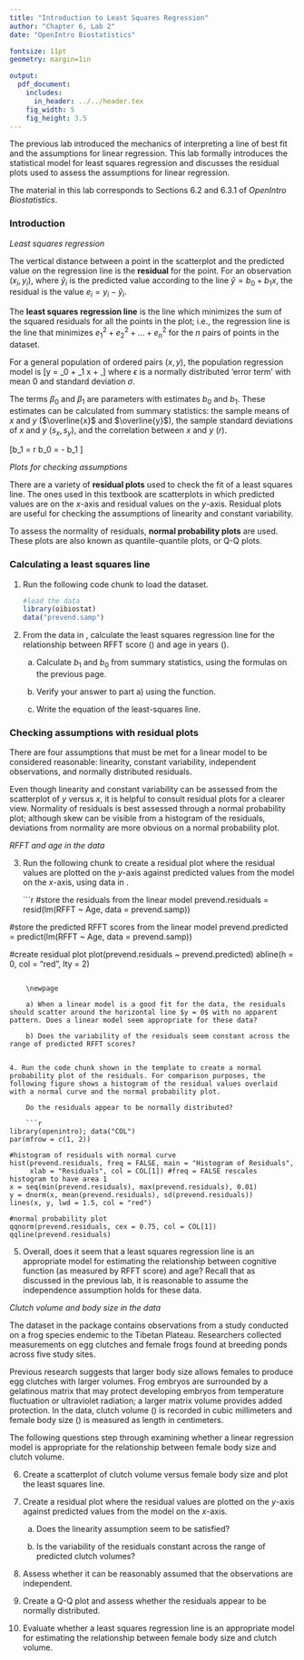```yaml
---
title: "Introduction to Least Squares Regression"
author: "Chapter 6, Lab 2"
date: "OpenIntro Biostatistics"

fontsize: 11pt
geometry: margin=1in

output:
  pdf_document:
    includes:
      in_header: ../../header.tex
    fig_width: 5
    fig_height: 3.5
---
```


\begin{small}
	
	\textbf{Topics}
	\begin{itemize}
	  \item Calculating a least squares line
	  \item Checking assumptions with residual plots
	\end{itemize}
	
\end{small}

The previous lab introduced the mechanics of interpreting a line of best fit and the assumptions for linear regression. This lab formally introduces the statistical model for least squares regression and discusses the residual plots used to assess the assumptions for linear regression.


The material in this lab corresponds to Sections 6.2 and 6.3.1 of *OpenIntro Biostatistics*.

\vspace{0.5cm}

### Introduction

*Least squares regression*

The vertical distance between a point in the scatterplot and the predicted value on the regression line is the **residual** for the point. For an observation $(x_i, y_i)$, where $\hat{y}_i$ is the predicted value according to the line $\hat{y} = b_0 + b_1 x$, the residual is the value $e_i = y_i - \hat{y}_i$. 

The **least squares regression line** is the line which minimizes the sum of the squared residuals for all the points in the plot; i.e., the regression line is the line that minimizes $e_1^{2} + e_2^{2} + ... + e_n^{2}$ for the $n$ pairs of points in the dataset.

For a general population of ordered pairs $(x, y)$, the population regression model is
\[y = \beta_0 + \beta_1 x + \epsilon ,\]
where $\epsilon$ is a normally distributed 'error term' with mean 0 and standard deviation $\sigma$.

The terms $\beta_0$ and $\beta_1$ are parameters with estimates $b_0$ and $b_1$. These estimates can be calculated from summary statistics: the sample means of $x$ and $y$ ($\overline{x}$ and $\overline{y}$), the sample standard deviations of $x$ and $y$ $(s_x, s_y)$, and the correlation between $x$ and $y$ ($r$).

  \[b_1 = r \dfrac{s_y}{s_x} \qquad b_0 = \overline{y} - b_1 \overline{x}\]

*Plots for checking assumptions*

There are a variety of **residual plots** used to check the fit of a least squares line. The ones used in this textbook are scatterplots in which predicted values are on the $x$-axis and residual values on the $y$-axis. Residual plots are useful for checking the assumptions of linearity and constant variability.

To assess the normality of residuals, **normal probability plots** are used. These plots are also known as quantile-quantile plots, or Q-Q plots. 

\newpage

### Calculating a least squares line

1. Run the following code chunk to load the \texttt{prevend.samp} dataset.

    ```r
#load the data
library(oibiostat)
data("prevend.samp")
```

2. From the data in \texttt{prevend.samp}, calculate the least squares regression line for the relationship between RFFT score (\texttt{RFFT}) and age in years (\texttt{Age}).

    a) Calculate $b_1$ and $b_0$ from summary statistics, using the formulas on the previous page.
    
    b) Verify your answer to part a) using the \texttt{lm( )} function.
    
    c) Write the equation of the least-squares line.

### Checking assumptions with residual plots

There are four assumptions that must be met for a linear model to be considered reasonable: linearity, constant variability, independent observations, and normally distributed residuals. 

Even though linearity and constant variability can be assessed from the scatterplot of $y$ versus $x$, it is helpful to consult residual plots for a clearer view. Normality of residuals is best assessed through a normal probability plot; although skew can be visible from a histogram of the residuals, deviations from normality are more obvious on a normal probability plot.

*RFFT and age in the \texttt{prevend} data*

3. Run the following chunk to create a residual plot where the residual values are plotted on the $y$-axis against predicted values from the model on the $x$-axis, using data in \texttt{prevend.samp}.

    ```r
#store the residuals from the linear model
prevend.residuals = resid(lm(RFFT ~ Age, data = prevend.samp))

#store the predicted RFFT scores from the linear model
prevend.predicted = predict(lm(RFFT ~ Age, data = prevend.samp))

#create residual plot
plot(prevend.residuals ~ prevend.predicted)
abline(h = 0, col = "red", lty = 2)
```

    \newpage

    a) When a linear model is a good fit for the data, the residuals should scatter around the horizontal line $y = 0$ with no apparent pattern. Does a linear model seem appropriate for these data?
    
    b) Does the variability of the residuals seem constant across the range of predicted RFFT scores?
    

4. Run the code chunk shown in the template to create a normal probability plot of the residuals. For comparison purposes, the following figure shows a histogram of the residual values overlaid with a normal curve and the normal probability plot.

    Do the residuals appear to be normally distributed?

    ```r
library(openintro); data("COL")
par(mfrow = c(1, 2))

#histogram of residuals with normal curve
hist(prevend.residuals, freq = FALSE, main = "Histogram of Residuals", 
     xlab = "Residuals", col = COL[1]) #freq = FALSE rescales histogram to have area 1
x = seq(min(prevend.residuals), max(prevend.residuals), 0.01)
y = dnorm(x, mean(prevend.residuals), sd(prevend.residuals))
lines(x, y, lwd = 1.5, col = "red")

#normal probability plot
qqnorm(prevend.residuals, cex = 0.75, col = COL[1])
qqline(prevend.residuals)
```

5. Overall, does it seem that a least squares regression line is an appropriate model for estimating the relationship between cognitive function (as measured by RFFT score) and age? Recall that as discussed in the previous lab, it is reasonable to assume the independence assumption holds for these data.

\vspace{0.5cm}

*Clutch volume and body size in the \texttt{frog} data*

The \texttt{frog} dataset in the \texttt{oibiostat} package contains observations from a study conducted on a frog species endemic to the Tibetan Plateau. Researchers collected measurements on egg clutches and female frogs found at breeding ponds across five study sites.

Previous research suggests that larger body size allows females to produce egg clutches with larger volumes. Frog embryos are surrounded by a gelatinous matrix that may protect developing embryos from temperature fluctuation or ultraviolet radiation; a larger matrix volume provides added protection. In the data, clutch volume (\texttt{clutch.volume}) is recorded in cubic millimeters and female body size (\texttt{body.size}) is measured as length in centimeters.

The following questions step through examining whether a linear regression model is appropriate for the relationship between female body size and clutch volume.

6. Create a scatterplot of clutch volume versus female body size and plot the least squares line. 

7. Create a residual plot where the residual values are plotted on the $y$-axis against predicted values from the model on the $x$-axis. 

    a) Does the linearity assumption seem to be satisfied?
    
    b) Is the variability of the residuals constant across the range of predicted clutch volumes?
    
8. Assess whether it can be reasonably assumed that the observations are independent.

9. Create a Q-Q plot and assess whether the residuals appear to be normally distributed.

10. Evaluate whether a least squares regression line is an appropriate model for estimating the relationship between female body size and clutch volume.